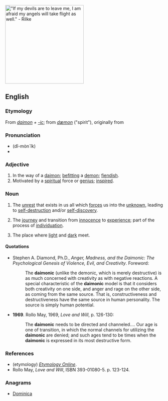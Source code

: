 [[Image:Paradiso Canto 31.jpg|thumb|250px|"If my devils are to leave me, I am afraid my angels will take flight as well." - Rilke]]
{{also|daemonic}}
==English==

===Etymology===
From ''[[daimon]] + [[-ic]]''; from {{etyl|la|en}} ''[[dæmon]]'' ("spirit"), originally from {{etyl|grc|en}} {{term|sc=polytonic|δαίμων|tr=daimon||a god, goddess, divine power, genius, guardian spirit|lang=grc}}

===Pronunciation===
* (dî-mòn´îk)
* {{hyphenation|dai|mon|ic}}

===Adjective===
{{en-adj}}

# In the way of a [[daimon]]; [[befitting]] a [[demon]]; [[fiendish]]. 
# Motivated by a [[spiritual]] force or [[genius]]; [[inspired]]. 

===Noun===
{{en-noun|-}}

# {{context|psychology|lang=en}} The [[unrest]] that exists in us all which [[forces]] us into the [[unknown]], leading to [[self-destruction]] and/or [[self-discovery]].
# {{context|psychology|spirituality|mythology|literature|lang=en}} The [[journey]] and transition from [[innocence]] to [[experience]]; part of the process of [[individuation]].
# {{context|mythology|literature|lang=en}} The place where [[light]] and [[dark]] meet.

====Quotations====
* Stephen A. Diamond, Ph.D., ''Anger, Madness, and the Daimonic: The Psychological Genesis of Violence, Evil, and Creativity''. Foreword:
*: The '''daimonic''' (unlike the demonic, which is merely destructive) is as much concerned with creativity as with negative reactions. A special characteristic of the '''daimonic''' model is that it considers both creativity on one side, and anger and rage on the other side, as coming from the same source. That is, constructiveness and destructiveness have the same source in human personality. The source is simply human potential.
* '''1969'''. Rollo May, 1969, ''Love and Will'', p. 126-130:
*: The '''daimonic''' needs to be directed and channeled.... Our age is one of transition, in which the normal channels for utilizing the '''daimonic''' are denied; and such ages tend to be times when the '''daimonic''' is expressed in its most destructive form.

===References===
*(etymology) ''[http://www.etymonline.com/index.php?term=demon Etymology Online]''.
* Rollo May, ''Love and Will'', ISBN 393-01080-5. p. 123-124.

===Anagrams===
* [[Dominica#English|Dominica]]